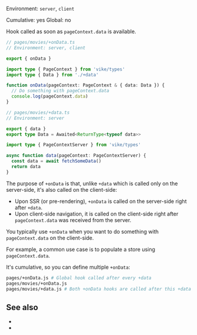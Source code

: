 
Environment: `server`, `client`  
<Link href="/config#cumulative">Cumulative</Link>: yes  
<Link href="/config#global">Global</Link>: no  

Hook called as soon as <Link href="/pageContext#data">`pageContext.data`</Link> is available.

```ts
// pages/movies/+onData.ts
// Environment: server, client

export { onData }

import type { PageContext } from 'vike/types'
import type { Data } from './+data'

function onData(pageContext: PageContext & { data: Data }) {
  // Do something with pageContext.data
  console.log(pageContext.data)
}
```

```ts
// pages/movies/+data.ts
// Environment: server

export { data }
export type Data = Awaited<ReturnType<typeof data>>

import type { PageContextServer } from 'vike/types'

async function data(pageContext: PageContextServer) {
  const data = await fetchSomeData()
  return data
}
```

The purpose of `+onData` is that, unlike <Link href="/data">`+data`</Link> which is called only on the server-side, it's also called on the client-side:
 - Upon <Link href="/ssr">SSR</Link> (or <Link href="/pre-rendering">pre-rendering</Link>), `+onData` is called on the server-side right after `+data`.
 - Upon client-side navigation, it is called on the client-side right after `pageContext.data` was received from the server.

You typically use `+onData` when you want to do something with `pageContext.data` on the client-side.

For example, a common use case is to populate <Link href="/store">a store</Link> using `pageContext.data`.

It's <Link href="/config#inheritance">cumulative</Link>, so you can define multiple `+onData`:

```bash
pages/+onData.js # Global hook called after every +data
pages/movies/+onData.js
pages/movies/+data.js # Both +onData hooks are called after this +data hook
```


## See also

- <Link href="/data" />
- <Link href="/hooks" />
